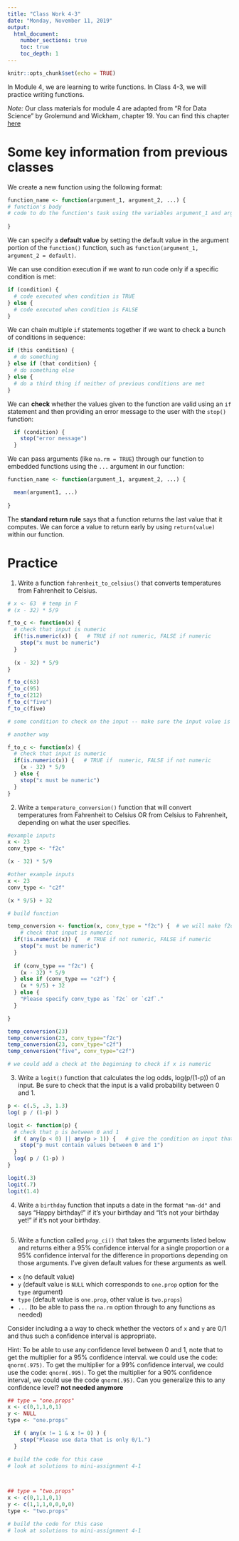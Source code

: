 ```yaml
---
title: "Class Work 4-3"
date: "Monday, November 11, 2019"
output: 
  html_document:
    number_sections: true
    toc: true
    toc_depth: 1
---
```

```r
knitr::opts_chunk$set(echo = TRUE)
```

In Module 4, we are learning to write functions.  In Class 4-3, we will practice writing functions.

*Note:* Our class materials for module 4 are adapted from "R for Data Science" by Grolemund and Wickham, chapter 19.  You can find this chapter [here](https://r4ds.had.co.nz/functions.html#when-should-you-write-a-function)

# Some key information from previous classes

We create a new function using the following format:
```r
function_name <- function(argument_1, argument_2, ...) {
# function's body
# code to do the function's task using the variables argument_1 and argument_2 from above
  
}
```

We can specify a **default value** by setting the default value in the argument portion of the `function()` function, such as `function(argument_1, argument_2 = default)`.

We can use condition execution if we want to run code only if a specific condition is met:
```r
if (condition) {
  # code executed when condition is TRUE
} else {
  # code executed when condition is FALSE
}
```

We can chain multiple `if` statements together if we want to check a bunch of conditions in sequence:
```r

if (this condition) {
  # do something
} else if (that condition) {
  # do something else
} else {
  # do a third thing if neither of previous conditions are met
}
```

We can **check** whether the values given to the function are valid using an `if` statement and then providing an error message to the user with the `stop()` function:
```r
  if (condition) {
    stop("error message")
  }
```

We can pass arguments (like `na.rm = TRUE`) through our function to embedded functions using the `...` argument in our function:
```r
function_name <- function(argument_1, argument_2, ...) {

  mean(argument1, ...)
  
}
```

The **standard return rule** says that a function returns the last value that it computes.  We can force a value to return early by using `return(value)` within our function.

# Practice

1. Write a function `fahrenheit_to_celsius()` that converts temperatures from Fahrenheit to Celsius.
```r
# x <- 63  # temp in F
# (x - 32) * 5/9

f_to_c <- function(x) {
  # check that input is numeric
  if(!is.numeric(x)) {   # TRUE if not numeric, FALSE if numeric
    stop("x must be numeric")
  }
  
  (x - 32) * 5/9 
}

f_to_c(63)
f_to_c(95)
f_to_c(212) 
f_to_c("five")
f_to_c(five)

# some condition to check on the input -- make sure the input value is numeric, no restrictions beyond that

# another way

f_to_c <- function(x) {
  # check that input is numeric
  if(is.numeric(x)) {   # TRUE if  numeric, FALSE if not numeric
    (x - 32) * 5/9 
  } else {  
    stop("x must be numeric")
  }
}

```

2. Write a `temperature_conversion()` function that will convert temperatures from Fahrenheit to Celsius OR from Celsius to Fahrenheit, depending on what the user specifies.
```r
#example inputs
x <- 23
conv_type <- "f2c"

(x - 32) * 5/9 

#other example inputs
x <- 23
conv_type <- "c2f"

(x * 9/5) + 32

# build function

temp_conversion <- function(x, conv_type = "f2c") {  # we will make f2c the default convergence type
    # check that input is numeric
  if(!is.numeric(x)) {   # TRUE if not numeric, FALSE if numeric
    stop("x must be numeric")
  }
  
  if (conv_type == "f2c") {
    (x - 32) * 5/9 
  } else if (conv_type == "c2f") {
    (x * 9/5) + 32
  } else {
    "Please specify conv_type as `f2c` or `c2f`."
  }

}

temp_conversion(23)
temp_conversion(23, conv_type="f2c")
temp_conversion(23, conv_type="c2f")
temp_conversion("five", conv_type="c2f")

# we could add a check at the beginning to check if x is numeric
```

3. Write a `logit()` function that calculates the log odds, log(p/(1-p)) of an input.  Be sure to check that the input is a valid probability between 0 and 1.
```r
p <- c(.5, .3, 1.3)
log( p / (1-p) )

logit <- function(p) {
  # check that p is between 0 and 1
  if ( any(p < 0) || any(p > 1)) {   # give the condition on input that will break my function -- give the BAD, checks all vals in vector
    stop("p must contain values between 0 and 1")
  }
  log( p / (1-p) ) 
}

logit(.3)
logit(.7)
logit(1.4)
```

4. Write a `birthday` function that inputs a date in the format `"mm-dd"` and says “Happy birthday!” if it's your birthday and "It's not your birthday yet!" if it's not your birthday.
```r

```

5. Write a function called `prop_ci()` that takes the arguments listed below and returns either a 95% confidence interval for a single proportion or a 95% confidence interval for the difference in proportions depending on those arguments.  I've given default values for these arguments as well.

* `x` (no default value)
* `y` (default value is `NULL` which corresponds to `one.prop` option for the `type` argument)
* `type` (default value is `one.prop`, other value is `two.props`)
* `...` (to be able to pass the `na.rm` option through to any functions as needed)

Consider including a a way to check whether the vectors of `x` and `y` are 0/1 and thus such a confidence interval is appropriate.

Hint: To be able to use any confidence level between 0 and 1, note that to get the multiplier for a 95% confidence interval. we could use the code: `qnorm(.975)`. To get the multiplier for a 99% confidence interval, we could use the code: `qnorm(.995)`.  To get the multiplier for a 90% confidence interval, we could use the code `qnorm(.95)`.  Can you generalize this to any confidence level? **not needed anymore**
```r
## type = "one.props"
x <- c(0,1,1,0,1)
y <- NULL
type <- "one.props"

  if ( any(x != 1 & x != 0) ) {   
    stop("Please use data that is only 0/1.")
  }

# build the code for this case
# look at solutions to mini-assignment 4-1



## type = "two.props"
x <- c(0,1,1,0,1)
y <- c(1,1,1,0,0,0,0)
type <- "two.props"

# build the code for this case
# look at solutions to mini-assignment 4-1


```



